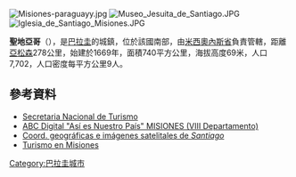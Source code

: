 [[Image:Misiones-paraguayy.jpg|right]]
[[Image:Museo_Jesuita_de_Santiago.JPG|thumb]]
[[Image:Iglesia_de_Santiago_Misiones.JPG|thumb]]

'''聖地亞哥'''（{{lang-es|Santiago}}），是[[巴拉圭|巴拉圭]]的城鎮，位於該國南部，由[[米西奧內斯省_(巴拉圭)|米西奧內斯省]]負責管轄，距離[[亞松森|亞松森]]278公里，始建於1669年，面積740平方公里，海拔高度69米，人口7,702，人口密度每平方公里9人。

==參考資料==
*[http://www.senatur.gov.py/ Secretaria Nacional de Turismo] {{Wayback|url=http://www.senatur.gov.py/ |date=20150520071223 }}
*[http://archivo.abc.com.py/paraguay/VIIImisiones.htm ABC Digital "Así es Nuestro País" MISIONES (VIII Departamento)]
*[http://www.fallingrain.com/world/PA/12/Santiago.html Coord. geográficas e imágenes satelitales de ''Santiago'']
*[http://www.misionesparaguay.com/ Turismo en Misiones]

{{Paraguay-geo-stub}}
[[Category:巴拉圭城市|Category:巴拉圭城市]]